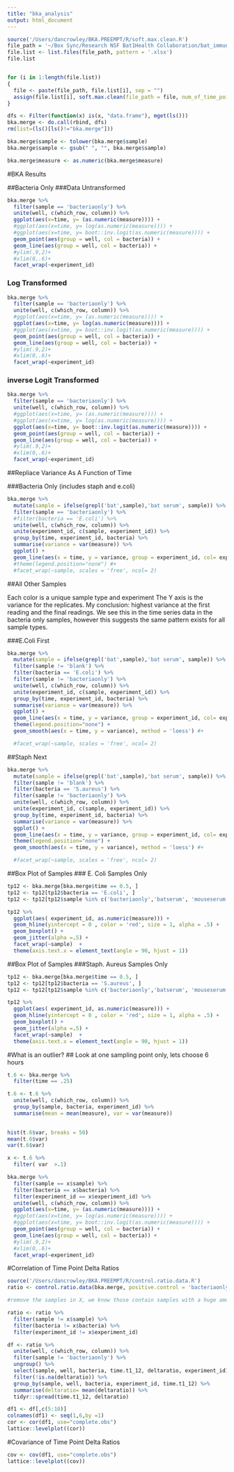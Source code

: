 ```yaml
---
title: "bka_analysis"
output: html_document
---
```


``` r

source('/Users/dancrowley/BKA.PREEMPT/R/soft.max.clean.R')
file_path = '~/Box Sync/Research NSF Bat1Health Collaboration/bat_immunoassays/'
file.list <- list.files(file_path, pattern = '.xlsx')
file.list


for (i in 1:length(file.list))
{
  file <- paste(file_path, file.list[i], sep = "")
  assign(file.list[i], soft.max.clean(file_path = file, num_of_time_points = 7))
}

dfs <- Filter(function(x) is(x, "data.frame"), mget(ls()))
bka.merge <- do.call(rbind, dfs)
rm(list=(ls()[ls()!="bka.merge"]))

bka.merge$sample <- tolower(bka.merge$sample)
bka.merge$sample <- gsub(" ", "", bka.merge$sample)

bka.merge$measure <- as.numeric(bka.merge$measure)

```

#BKA Results

##Bacteria Only
###Data Untransformed
``` r
bka.merge %>%
  filter(sample == 'bacteriaonly') %>%
  unite(well, c(which_row, column)) %>%
  ggplot(aes(x=time, y= (as.numeric(measure)))) +
  #ggplot(aes(x=time, y= log(as.numeric(measure)))) +
  #ggplot(aes(x=time, y= boot::inv.logit(as.numeric(measure)))) +
  geom_point(aes(group = well, col = bacteria)) +
  geom_line(aes(group = well, col = bacteria)) +
  #ylim(.9,2)+
  #xlim(0,.6)+
  facet_wrap(~experiment_id)

```

### Log Transformed
``` r
bka.merge %>%
  filter(sample == 'bacteriaonly') %>%
  unite(well, c(which_row, column)) %>%
  #ggplot(aes(x=time, y= (as.numeric(measure)))) +
  ggplot(aes(x=time, y= log(as.numeric(measure)))) +
  #ggplot(aes(x=time, y= boot::inv.logit(as.numeric(measure)))) +
  geom_point(aes(group = well, col = bacteria)) +
  geom_line(aes(group = well, col = bacteria)) +
  #ylim(.9,2)+
  #xlim(0,.6)+
  facet_wrap(~experiment_id)

```

### inverse Logit Transformed
``` r
bka.merge %>%
  filter(sample == 'bacteriaonly') %>%
  unite(well, c(which_row, column)) %>%
  #ggplot(aes(x=time, y= (as.numeric(measure)))) +
  #ggplot(aes(x=time, y= log(as.numeric(measure)))) +
  ggplot(aes(x=time, y= boot::inv.logit(as.numeric(measure)))) +
  geom_point(aes(group = well, col = bacteria)) +
  geom_line(aes(group = well, col = bacteria)) +
  #ylim(.9,2)+
  #xlim(0,.6)+
  facet_wrap(~experiment_id)

```

##Repliace Variance As A Function of Time

###Bacteria Only  (includes staph and e.coli)
``` r

bka.merge %>%
  mutate(sample = ifelse(grepl('bat',sample),'bat serum', sample)) %>%
  filter(sample == 'bacteriaonly') %>%
  #filter(bacteria == 'E.coli') %>%
  unite(well, c(which_row, column)) %>%
  unite(experiment_id, c(sample, experiment_id)) %>%
  group_by(time, experiment_id, bacteria) %>%
  summarise(variance = var(measure)) %>%
  ggplot() +
  geom_line(aes(x = time, y = variance, group = experiment_id, col= experiment_id)) #+
  #theme(legend.position="none") #+
  #facet_wrap(~sample, scales = 'free', ncol= 2)
```

##All Other Samples

Each color is a unique sample type and experiment
The Y axis is the variance for the replicates. 
My conclusion: highest variance at the first reading and the final readings. 
We see this in the time series data in the bacteria only samples, however this suggests the same pattern exists for all sample types. 

###E.Coli First

``` r

bka.merge %>%
  mutate(sample = ifelse(grepl('bat',sample),'bat serum', sample)) %>%
  filter(sample != 'blank') %>%
  filter(bacteria == 'E.coli') %>%
  filter(sample != 'bacteriaonly') %>%
  unite(well, c(which_row, column)) %>%
  unite(experiment_id, c(sample, experiment_id)) %>%
  group_by(time, experiment_id, bacteria) %>%
  summarise(variance = var(measure)) %>%
  ggplot() +
  geom_line(aes(x = time, y = variance, group = experiment_id, col= experiment_id)) +
  theme(legend.position="none") +
  geom_smooth(aes(x = time, y = variance), method = 'loess') #+

  #facet_wrap(~sample, scales = 'free', ncol= 2)
```

##Staph Next
``` r

bka.merge %>%
  mutate(sample = ifelse(grepl('bat',sample),'bat serum', sample)) %>%
  filter(sample != 'blank') %>%
  filter(bacteria == 'S.aureus') %>%
  filter(sample != 'bacteriaonly') %>%
  unite(well, c(which_row, column)) %>%
  unite(experiment_id, c(sample, experiment_id)) %>%
  group_by(time, experiment_id, bacteria) %>%
  summarise(variance = var(measure)) %>%
  ggplot() +
  geom_line(aes(x = time, y = variance, group = experiment_id, col= experiment_id)) +
  theme(legend.position="none") +
  geom_smooth(aes(x = time, y = variance), method = 'loess') #+

  #facet_wrap(~sample, scales = 'free', ncol= 2)
```




##Box Plot of Samples
### E. Coli Samples Only

``` r

tp12 <- bka.merge[bka.merge$time == 0.5, ]
tp12 <- tp12[tp12$bacteria == 'E.coli', ]
tp12 <- tp12[tp12$sample %in% c('bacteriaonly','batserum', 'mouseserum'), ]

tp12 %>% 
  ggplot(aes( experiment_id, as.numeric(measure))) +
  geom_hline(yintercept = 0 , color = 'red', size = 1, alpha = .5) +
  geom_boxplot() +
  geom_jitter(alpha =.5) +
  facet_wrap(~sample)  +
  theme(axis.text.x = element_text(angle = 90, hjust = 1)) 

```


##Box Plot of Samples
###Staph. Aureus Samples Only

``` r

tp12 <- bka.merge[bka.merge$time == 0.5, ]
tp12 <- tp12[tp12$bacteria == 'S.aureus', ]
tp12 <- tp12[tp12$sample %in% c('bacteriaonly','batserum', 'mouseserum'), ]

tp12 %>% 
  ggplot(aes( experiment_id, as.numeric(measure))) +
  geom_hline(yintercept = 0 , color = 'red', size = 1, alpha = .5) +
  geom_boxplot() +
  geom_jitter(alpha =.5) +
  facet_wrap(~sample)  +
  theme(axis.text.x = element_text(angle = 90, hjust = 1)) 

```


#What is an outlier? 
## Look at one sampling point only, lets choose 6 hours 
``` r

t.6 <- bka.merge %>%
  filter(time == .25) 

t.6 <- t.6 %>%
  unite(well, c(which_row, column)) %>%
  group_by(sample, bacteria, experiment_id) %>%
  summarise(mean = mean(measure), var = var(measure))
  

hist(t.6$var, breaks = 50)
mean(t.6$var)
var(t.6$var)

x <- t.6 %>%
  filter( var  >.1)

bka.merge %>%
  filter(sample == x$sample) %>%
  filter(bacteria == x$bacteria) %>%
  filter(experiment_id == x$experiment_id) %>%
  unite(well, c(which_row, column)) %>%
  ggplot(aes(x=time, y= (as.numeric(measure)))) +
  #ggplot(aes(x=time, y= log(as.numeric(measure)))) +
  #ggplot(aes(x=time, y= boot::inv.logit(as.numeric(measure)))) +
  geom_point(aes(group = well, col = bacteria)) +
  geom_line(aes(group = well, col = bacteria)) +
  #ylim(.9,2)+
  #xlim(0,.6)+
  facet_wrap(~experiment_id)

```


#Correlation of Time Point Delta Ratios
```r
source('/Users/dancrowley/BKA.PREEMPT/R/control.ratio.data.R')
ratio <- control.ratio.data(bka.merge, positive.control = 'bacteriaonly')

#remove the samples in X, we know those contain samples with a huge amount of variance

ratio <- ratio %>%
  filter(sample != x$sample) %>%
  filter(bacteria != x$bacteria) %>%
  filter(experiment_id != x$experiment_id) 

df <- ratio %>% 
  unite(well, c(which_row, column)) %>%
  filter(sample != 'bacteriaonly') %>%
  ungroup() %>%
  select(sample, well, bacteria, time.t1_12, deltaratio, experiment_id) %>%
  filter(!is.na(deltaratio)) %>%
  group_by(sample, well, bacteria, experiment_id, time.t1_12) %>%
  summarise(deltaratio= mean(deltaratio)) %>%
  tidyr::spread(time.t1_12, deltaratio)

df1 <- df[,c(5:10)]
colnames(df1) <- seq(1,6,by =1)
cor <- cor(df1, use="complete.obs")
lattice::levelplot((cor))

```

#Covariance of Time Point Delta Ratios
```r

cov <- cov(df1, use="complete.obs")
lattice::levelplot((cov))
```



